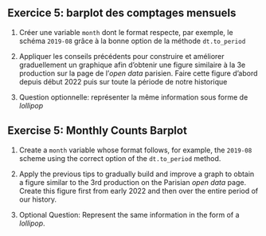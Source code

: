 :::: {.content-visible when-profile="fr"}

::: {.callout-tip}
## Exercice 5: barplot des comptages mensuels

1. Créer une variable `month` dont le format respecte, par exemple, le schéma `2019-08` grâce à la bonne option de la méthode `dt.to_period`

2. Appliquer les conseils précédents pour construire et améliorer graduellement un graphique afin d'obtenir une figure similaire à la 3e production sur la page de l'_open data_ parisien. Faire cette figure d'abord depuis début 2022 puis sur toute la période de notre historique 

3. Question optionnelle: représenter la même information sous forme de _lollipop_

:::

::::

:::: {.content-visible when-profile="en"}

::: {.callout-tip}
## Exercise 5: Monthly Counts Barplot

1. Create a `month` variable whose format follows, for example, the `2019-08` scheme using the correct option of the `dt.to_period` method.

2. Apply the previous tips to gradually build and improve a graph to obtain a figure similar to the 3rd production on the Parisian _open data_ page. Create this figure first from early 2022 and then over the entire period of our history.

3. Optional Question: Represent the same information in the form of a _lollipop_.

:::

::::
